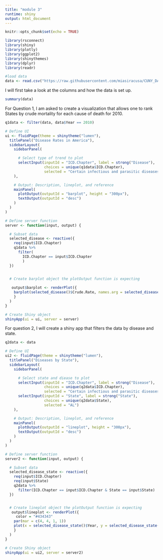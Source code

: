 ```yaml
---
title: "module 3"
runtime: shiny
output: html_document
---
```


```r
knitr::opts_chunk$set(echo = TRUE)
```

```r
library(rsconnect)
library(shiny)
library(plotly)
library(ggplot2)
library(shinythemes)
library(dplyr)
library(readr)
```


``` r
#load data
data <- read.csv("https://raw.githubusercontent.com/miasiracusa/CUNY_DATA_608/master/module3/data/cleaned-cdc-mortality-1999-2010-2.csv", header = TRUE)
```
I will first take a look at the columns and how the data is set up.
```r
summary(data)
```

For Question 1, I am asked to create a visualization that allows one to rank States by crude mortality for each cause of death for 2010.

```r
q1data <- filter(data, data$Year == 2010)

# Define UI
ui <- fluidPage(theme = shinytheme("lumen"),
  titlePanel("Disease Rates in America"),
  sidebarLayout(
    sidebarPanel(

      # Select type of trend to plot
      selectInput(inputId = "ICD.Chapter", label = strong("Disease"),
                  choices = unique(q1data$ICD.Chapter),
                  selected = "Certain infectious and parasitic diseases")
    ),

    # Output: Description, lineplot, and reference
    mainPanel(
      plotOutput(outputId = "barplot", height = "300px"),
      textOutput(outputId = "desc")
    )
  )
)

# Define server function
server <- function(input, output) {

  # Subset data
  selected_disease <- reactive({
    req(input$ICD.Chapter)
    q1data %>%
      filter(
        ICD.Chapter == input$ICD.Chapter
        )
  })


  # Create barplot object the plotOutput function is expecting
    
   output$barplot <- renderPlot({
    barplot(selected_disease()$Crude.Rate, names.arg = selected_disease()$State, main="Instances of Disease", xlab="State", ylab = "Rate")
    }
  )
}

# Create Shiny object
shinyApp(ui = ui, server = server)

```
 For question 2, I will create a shiny app that filters the data by disease and state.
```r
q2data <- data

# Define UI
ui2 <- fluidPage(theme = shinytheme("lumen"),
  titlePanel("Diseases by State"),
  sidebarLayout(
    sidebarPanel(

      # Select state and diease to plot
      selectInput(inputId = "ICD.Chapter", label = strong("Disease"),
                  choices = unique(q2data$ICD.Chapter),
                  selected = "Certain infectious and parasitic diseases"),
      selectInput(inputId = "State", label = strong("State"),
                  choices = unique(q2data$State),
                  selected = "AL")
    ),

    # Output: Description, lineplot, and reference
    mainPanel(
      plotOutput(outputId = "lineplot", height = "300px"),
      textOutput(outputId = "desc")
    )
  )
)

# Define server function
server2 <- function(input, output) {

  # Subset data
  selected_disease_state <- reactive({
    req(input$ICD.Chapter)
    req(input$State)
    q2data %>%
      filter(ICD.Chapter == input$ICD.Chapter & State == input$State)
  })


  # Create lineplot object the plotOutput function is expecting
   output$lineplot <- renderPlot({
     color = "#434343"
    par(mar = c(4, 4, 1, 1))
    plot(x = selected_disease_state()$Year, y = selected_disease_state()$Crude.Rate, main="Instances of Disease", xlab="Year", ylab = "Rate")
    }
  )
}

# Create Shiny object
shinyApp(ui = ui2, server = server2)

```


